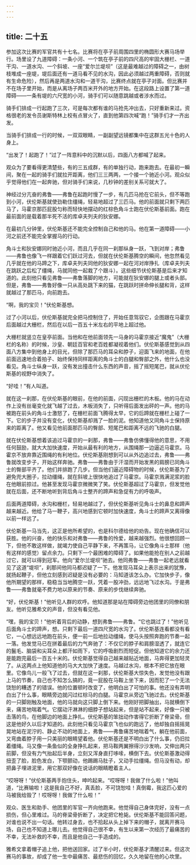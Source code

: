 ```yaml
---
---
---
```

title: 二十五
---




参加这次比赛的军官共有十七名。比赛将在亭子前周围四里的椭圆形大赛马场举行。场里设了九道障碍：一条小河、一个筑在亭子前的四尺高的牢固大栅栏、一道干沟、一道水沟、一个斜坡、一座“爱尔兰堤坝”（这是最难越过的障碍之一，由树枝堆成一座堤，堤后面还有一道马看不见的水沟，因此必须越过两重障碍，否则就有生命危险），然后再是两道水沟和一道干沟，比赛终点就在亭子对面。但比赛并不在场子里开始，而是从离场子两百米开外的地方开始。在这段路上设置了第一道障碍——一条有堤的六尺宽的小河，骑手们可以随意跳越或者涉水而过。

骑手们排成一行起跑了三次，可是每次都有谁的马抢先冲出去，只好重新来过。资格很老的发令员谢斯特林上校有点冒火了，直到他第四次喊“跑！”骑手们才一齐出发。

当骑手们排成一行的时候，一双双眼睛，一副副望远镜都集中在这群五光十色的人身上。

“出发了！起跑了！”过了一阵意料中的沉默以后，四面八方都喊了起来。

观众为了要看得更清楚些，有的三五成群，有的单独行动，跑来跑去。在最初一瞬间，聚在一起的骑手们就拉开距离，他们三三两两，一个接一个驰近小河。观众似乎觉得他们在一起奔驰，但对骑手们来说，几秒钟的差别关系可就大了。

神经过分亢奋的弗鲁——弗鲁在起跑时慢了一步，有几匹马抢在它前头，但不等跑到小河，伏伦斯基就使劲勒住缰绳，轻易地超过了三匹马。他的前面就只剩下两匹马了，马霍京那匹屁股匀称而轻快地摆动的红棕色角斗士跑在伏伦斯基前面。跑在最前面的是载着那半死不活的库卓夫列夫的狄安娜。

在最初几分钟里，伏伦斯基还不能完全控制自己和他的马。他在第一道障碍——小河之前还不能完全掌握马的行动。

角斗士和狄安娜同时驰近小河，而且几乎在同一刹那纵身一跃，飞到对岸；弗鲁——弗鲁也像飞一样跟着它们跃过河去，但就在伏伦斯基腾空的瞬间，他忽然看见几乎就在他的马蹄之下，库卓夫列夫同他的狄安娜一起在河对岸挣扎（库卓夫列夫在跳跃之后松了缰绳，马就同他一起栽了个跟斗）。这些细节伏伦斯基是后来才知道的。此刻他只看见弗鲁——弗鲁落脚的地方，可能就在狄安娜的腿上或者头部。但是，弗鲁——弗鲁好像一只从高处跳下来的猫，在跳跃时拼命伸长腿和背，这样就越过了那匹马，向前跑去。

“啊，我的宝贝！”伏伦斯基想。

过了小河以后，伏伦斯基就完全把马控制住了，开始任意驾驭它，企图跟在马霍京后面越过大栅栏，然后在以后一百五十米左右的平地上超过他。

大栅栏就竖立在皇亭前面。当他和在他前面领先一马身的马霍京接近“魔鬼”（大栅栏的名称）的时候，沙皇、朝廷百官和老百姓都凝视着他们。伏伦斯基感觉到从四面八方集中到他身上的目光，但除了那匹马的耳朵和脖子，迎面飞来的地面，在他前面迅速地合着拍子、始终保持同样距离的角斗士的白腿和臀部之外，他什么也没看见。角斗士纵身一跃，没有发出撞击什么东西的声音，摇了摇短尾巴，就从伏伦斯基的视野中消失了。

“好哇！”有人叫道。

就在这一刹那，在伏伦斯基的眼前，在他的前面，闪现出栅栏的木板。他的马在动作上没有丝毫变化就飞越了过去，木板消失了，只听得后面发出砰的一声。他的马被跑在前头的角斗士激怒了，在栅栏前面飞腾得太早，它的后蹄就在栅栏上碰了一下。它的步子并没有变化，伏伦斯基却溅了一脸的泥。他知道他又同角斗士保持原来的距离了。他又看见他前面那匹马的臀部、短尾巴和距离不远的飞驰的白腿。

就在伏伦斯基想着该追过马霍京的一刹那，弗鲁——弗鲁仿佛懂得他的意思，不用任何鼓励，就大大加快速度，开始从最有利的地方，从围绳那一边逼近马霍京。马霍京不放弃靠近围绳的有利地位。伏伦斯基刚想到可以从外边追过去，弗鲁——弗鲁就改变步子，开始这样奔驰。弗鲁——弗鲁由于汗湿而开始发黑的肩膀已同角斗士的臀部平齐了。他们并排跑了几步。但当他们逼近障碍物的时候，伏伦斯基为了避免兜大圈子，拉动缰绳，就在斜坡上很快地追过了马霍京。马霍京溅满泥浆的脸在他眼前掠过。他甚至发现马霍京微微笑了笑。伏伦斯基超过了马霍京，但发觉他就在后面，还不断地听到背后角斗士整齐的蹄声和急促有力的呼吸声。

后面两道障碍，水沟和栅栏，轻易地越过了，但伏伦斯基听见角斗士的鼻息和蹄声越来越近。他给了马一鞭子，高兴地感到它顿时加快速度，角斗士的蹄声又离得像以前一样远了。

伏伦斯基一马当先，这正是他所希望的，也是科尔德给他的劝告。现在他确信可以获胜。他的兴奋，他的快乐和对弗鲁——弗鲁的怜爱，越来越强烈。他很想回顾一下，但他不敢这样做，就竭力使自己平静下来，不再策马，让它像角斗士那样（他有这样的感觉）留点余力。只剩下一个最困难的障碍了。如果他能抢在别人之前越过它，就可以得到冠军。他向“爱尔兰堤坝”驰去。他同弗鲁——弗鲁一起老远就看见了这道“堤坝”，刹那间他同马都迟疑了一下。他发现马耳朵上表示出来的犹豫，就扬起鞭子，但他立刻感到迟疑是没有必要的：马知道该怎么办。它加快步子，像他所期望的那样，稳稳当当地腾空一跃，凭着一股冲劲，远远地飞过水沟。于是弗鲁——弗鲁就毫不费力地以原来的节奏、原来的步伐继续奔驰。

“好，伏伦斯基！”他听见人群的欢呼。他知道那是站在障碍旁边他团里的同僚和朋友。他听见雅希文的声音，但没有看见他。

“嘿，我的宝贝！”他听着背后的动静，想到弗鲁——弗鲁。“它也跳过了！”他听见后面角斗士的蹄声，想。只剩下最后一道四尺宽的水沟了。伏伦斯基连看都没有看它，一心想远远地跑在前头，便一前一后地拉动缰绳，使马头按照奔跑的节奏一起一落。他发觉马已在拼着最后的力气奔驰了：不仅它的脖子和肩膀湿透了，就连它的鬣毛、脑袋和尖耳朵上都汗如雨下，它的呼吸剧烈而短促。但他知道它的余力还是能跑完最后一百五十米的。伏伦斯基觉得自己越来越贴近地面，马奔得更加轻灵了。从这两点上他知道他的马大大加快了速度。马越过水沟，根本不把它放在眼里。它像鸟儿一般飞了过去，但就在这一刹那，伏伦斯基大惊失色，发觉他没有跟上马的节奏，自己也不知怎么搞的，竟一屁股在马鞍上坐下来，因而犯了一个无法饶恕的糟透了的错误。他的位置顿时改变了，他明白出了可怕的事。他还没有弄明白出了什么事，眼睛旁边就闪过红棕马的白腿。马霍京从旁边飞驰过去。伏伦斯基的一只脚刚触及地面，他的马就向这只脚上倒下来。他刚好把脚抽出，马就横倒下来，痛苦地喘着气。它摆动汗淋淋的细脖子想站起来，但是站不起来，好像一只被击落的鸟，在他脚边的地面上挣扎。伏伦斯基的笨拙动作害得它折断了脊梁骨。但这是他好久以后才知道的。此刻他只看见马霍京飞也似的跑远了，他却独自摇摇晃晃地站在泥泞的、静止不动的地面上，弗鲁——弗鲁痛苦地喘着气，躺在他前面，又弯曲着脖子用一只美丽的眼睛望着他。伏伦斯基还是不明白出了什么事，仍旧拉着缰绳。马又像一条鱼似的全身挣扎起来，把马鞍两翼擦得沙沙发响，又伸出两只前脚，但没有力气抬起后半身，立刻又浑身直打哆嗦，横倒下去。伏伦斯基激动得扭歪了脸，脸色发白，下颚颤动，他踢踢马肚子，又动手拉缰绳。但马没有动，却把鼻子埋进泥里，用它那双好像在说话的眼睛瞪着主人。

“哎呀呀！”伏伦斯基两手抱住头，呻吟起来。“哎呀呀！我做了什么啦！”他叫道，“比赛输啦！这是我自己不好，真丢脸，不可饶恕哇！真倒霉，我这匹心爱的马被我给毁了！哎呀呀！我做了什么啦！”

观众、医生和助手、他团里的军官一齐向他跑来。他觉得自己身体完好，没有一点损伤，但心里难过。马的脊梁骨折断了，决定把它枪毙。伏伦斯基不能回答问题，对谁也说不出一句话。他转过身去，也不拾起从头上掉下来的帽子，就离开赛马场，自己也不知道上哪儿去。他觉得自己很不幸，有生以来第一次经历了最痛苦的不幸，无法补救的不幸，而且是他自己一手造成的。

雅希文拿着帽子追上他，把他送回家。过了半小时，伏伦斯基才清醒过来。但这次赛马的事故，却成了他一生中最痛苦、最悲伤的回忆，久久地留在他的心坎里。
